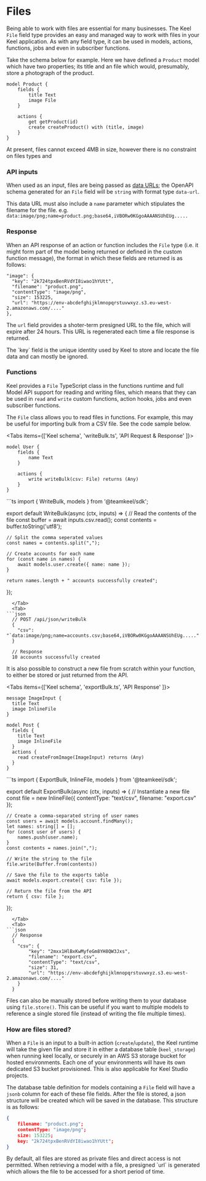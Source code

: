 # Files

Being able to work with files are essential for many businesses. The Keel `File` field type provides an easy and managed way to work with files in your Keel application. As with any field type, it can be used in models, actions, functions, jobs and even in subscriber functions. 

Take the schema below for example.  Here we have defined a `Product` model which have two properties; its title and an file which would, presumably, store a photograph of the product.

```keel {4}
model Product {
    fields {
        title Text
        image File
    }

    actions {
        get getProduct(id)   
        create createProduct() with (title, image)
    }
}
```


<Callout type="info">
  At present, files cannot exceed 4MB in size, however there is no constraint on files types and
</Callout>

### API inputs

When used as an input, files are being passed as [data URLs](https://developer.mozilla.org/en-US/docs/Web/URI/Schemes/data); the OpenAPI schema generated for an `File` field will be `string` with format type `data-url`.

This data URL must also include a `name` parameter which stipulates the filename for the file. e.g. `data:image/png;name=product.png;base64,iVBORw0KGgoAAAANSUhEUg.....`

### Response

When an API response of an action or function includes the `File` type (i.e. it might form part of the model being returned or defined in the custom function message), the format in which these fields are returned is as follows:

```
"image": {
  "key": "2k724tpxBenRVdYI8iwao1hYUtt",
  "filename": "product.png",
  "contentType": "image/png",
  "size": 153225,
  "url": "https://env-abcdefghijklmnopqrstuvwxyz.s3.eu-west-2.amazonaws.com/...."
},
```

The `url` field provides a shoter-term presigned URL to the file, which will expire after 24 hours. This URL is regenerated each time a file response is returned.

<Callout type="info">
  The `key` field is the unique identity used by Keel to store and locate the file data and can mostly be ignored.
</Callout>

### Functions

Keel provides a `File` TypeScript class in the functions runtime and full Model API support for reading and writing files, which means that they can be used in `read` and `write` custom functions, action hooks, jobs and even subscriber functions. 

The `File` class allows you to read files in functions. For example, this may be useful for importing bulk from a CSV file. See the code sample below.


<Tabs items={['Keel schema', 'writeBulk.ts', 'API Request & Response' ]}>
  <Tab>
```keel
model User {
    fields {
        name Text
    }

    actions {
        write writeBulk(csv: File) returns (Any)
    }
}
```
  </Tab>
    <Tab>
```ts
import { WriteBulk, models } from '@teamkeel/sdk';

export default WriteBulk(async (ctx, inputs) => {
    // Read the contents of the file
    const buffer = await inputs.csv.read();
    const contents = buffer.toString('utf8');

    // Split the comma seperated values
    const names = contents.split(",");

    // Create accounts for each name
    for (const name in names) {
        await models.user.create({ name: name });
    }

    return names.length + " accounts successfully created";
});
```
  </Tab>
  <Tab>
```json
  // POST /api/json/writeBulk
  {
    "csv": "`data:image/png;name=accounts.csv;base64,iVBORw0KGgoAAAANSUhEUg....."
  }

  // Response
  10 accounts successfully created
```
  </Tab>
</Tabs>

It is also possible to construct a new file from scratch within your function, to either be stored or just returned from the API. 


<Tabs items={['Keel schema', 'exportBulk.ts', 'API Response' ]}>
  <Tab>
```keel
message ImageInput {
  title Text
  image InlineFile
}

model Post {
  fields {
    title Text
    image InlineFile
  }
  actions {
    read createFromImage(ImageInput) returns (Any)
  }
}
```
  </Tab>
    <Tab>
```ts
import { ExportBulk, InlineFile, models } from '@teamkeel/sdk';

export default ExportBulk(async (ctx, inputs) => {
    // Instantiate a new file
    const file = new InlineFile({
        contentType: "text/csv",
        filename: "export.csv"
    });

    // Create a comma-separated string of user names
    const users = await models.account.findMany();
    let names: string[] = [];
    for (const user of users) {
        names.push(user.name);
    }
    const contents = names.join(",");

    // Write the string to the file
    file.write(Buffer.from(contents))

    // Save the file to the exports table
    await models.export.create({ csv: file });

    // Return the file from the API
    return { csv: file };
});
```
  </Tab>
  <Tab>
```json
  // Response
  {
    "csv": {
        "key": "2mxx1HlBxKwMyfeGm8YH8QW3Jxs",
        "filename": "export.csv",
        "contentType": "text/csv",
        "size": 31,
        "url": "https://env-abcdefghijklmnopqrstuvwxyz.s3.eu-west-2.amazonaws.com/...."
    }
  }
```
  </Tab>
</Tabs>

Files can also be manually stored before writing them to your database using `file.store()`. This can be useful if you want to multiple models to reference a single stored file (instead of writing the file multiple times).

### How are files stored?

When a `File` is an input to a built-in action (`create`/`update`), the Keel runtime will take the given file and store it in either a database table (`keel_storage`) when running keel locally, or securely in an AWS S3 storage bucket for hosted environments. Each one of your environments will have its own dedicated S3 bucket provisioned. This is also applicable for Keel Studio projects.

The database table definition for models containing a `File` field will have a `jsonb` column for each of these file fields. After the file is stored, a json structure will be created which will be saved in the database. This structure is as follows:

```json
{
    filename: "product.png";
    contentType: "image/png";
    size: 153225;
    key: "2k724tpxBenRVdYI8iwao1hYUtt";
}
```

<Callout type="info" emoji="🔐">
  By default, all files are stored as private files and direct access is not permitted. When retrieving a model with a file, a presigned `url` is generated which allows the file to be accessed for a short period of time.
</Callout>